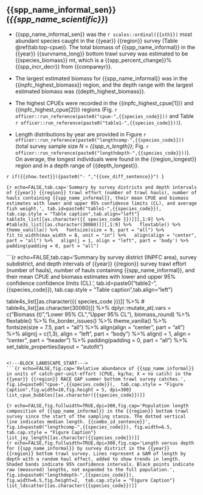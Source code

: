 
\newpage
## {{spp_name_informal_sen}} (*{{spp_name_scientific}}*)

<!-- These are the summary bullet points. -->

-  {{spp_name_informal_sen}} was the `r scales::ordinal({{xth}})` most abundant species caught in the {{year}} {{region}} survey (Table \@ref(tab:top-cpue)). The total biomass of {{spp_name_informal}} in the {{year}} {{survname_long}} bottom trawl survey was estimated to be {{species_biomass}} mt, which is a {{spp_percent_change}}% {{spp_incr_decr}} from {{compareyr}}. 

-  The largest estimated biomass for {{spp_name_informal}} was in the {{inpfc_highest_biomass}} region, and the depth range with the largest estimated biomass was {{depth_highest_biomass}}.

-  The highest CPUEs were recorded in the {{inpfc_highest_cpue[1]}} and {{inpfc_highest_cpue[2]}} regions (Fig. `r officer::run_reference(paste0("cpue-",{{species_code}}))` and  Table `r officer::run_reference(paste0("table1-",{{species_code}}))`). 

-  Length distributions by year are provided in Figure `r officer::run_reference(paste0("lengthcomp-",{{species_code}}))` (total survey sample size *N = {{spp_n_length}}*; Fig. `r officer::run_reference(paste0("lengthdepth-",{{species_code}}))`). On average, the longest individuals were found in the {{region_longest}} region and in a depth range of {{depth_longest}}. 

`r if({{show.text}}){paste0("- ","{{sex_diff_sentence}}") }`

\newpage
```{r echo=FALSE,tab.cap='Summary by survey districts and depth intervals of {{year}} {{region}} trawl effort (number of trawl hauls), number of hauls containing {{spp_name_informal}}, their mean CPUE and biomass estimates with lower and upper 95% confidence limits (CL), and average fish weight.', tab.id=paste0("table1-",{{species_code}}),  tab.cap.style = "Table caption",tab.align="left"}
table3s_list[[as.character({{ species_code }})]][,1:9] %>%
  #table3s_list[[as.character(30060)]][,1:9] %>%
  flextable() %>%
  theme_vanilla() %>%
  fontsize(size = 9, part = "all") %>%
  fit_to_width(max_width = 8, unit = "in") %>%
  align(align = "center", part = "all") %>%
  align(j = 1, align = "left", part = 'body') %>%
  padding(padding = 0, part = "all")
```


\newpage
```{r echo=FALSE,tab.cap='Summary by survey district (INPFC area), survey subdistrict, and depth intervals of {{year}} {{region}} survey trawl effort (number of hauls), number of hauls containing {{spp_name_informal}}, and their mean CPUE and biomass estimates with lower and upper 95% confidence confidence limits (CL).', tab.id=paste0("table2-",{{species_code}}),  tab.cap.style = "Table caption",tab.align="left"}

table4s_list[[as.character({{ species_code }})]] %>%
# table4s_list[[as.character(30060)]] %>%
  dplyr::mutate_at(.vars = c("Biomass (t)","Lower 95% CL","Upper 95% CL"), biomass_round) %>%
  flextable() %>%
  fix_border_issues() %>%
  theme_vanilla() %>%
  fontsize(size = 7.5, part = "all") %>%
  align(align = "center", part = "all") %>%
  align(j = c(1,3), align = "left", part = "body") %>%
  align(i = 1, align = "center", part = "header") %>%
  padding(padding = 0, part = "all") %>%
  set_table_properties(layout = "autofit")
```

<!---BLOCK_LANDSCAPE_START--->
```{r echo=FALSE,fig.cap='Relative abundance of {{spp_name_informal}} in units of catch-per-unit-effort (CPUE, kg/ha; X = no catch) in the {{year}} {{region}} RACE GAP summer bottom trawl survey catches.', fig.id=paste0("cpue-",{{species_code}}),  tab.cap.style = "Figure Caption",fig.width=10,fig.height = 5, dpi=300}
list_cpue_bubbles[[as.character({{species_code}})]]
```
<!---BLOCK_LANDSCAPE_STOP--->

```{r echo=FALSE,fig.fullwidth=TRUE,dpi=300,fig.cap='Population length composition of {{spp_name_informal}} in the {{region}} bottom trawl survey since the start of the sampling stanza. The dotted vertical line indicates median length. {{combo_id_sentence}}', fig.id=paste0("lengthcomp-",{{species_code}}), fig.width=6.5, tab.cap.style = "Figure Caption"}
list_joy_length[[as.character({{species_code}})]]
```
<br/>
```{r echo=FALSE,fig.fullwidth=TRUE,dpi=300,fig.cap='Length versus depth for {{spp_name_informal}} by survey district in the {{year}} {{region}} bottom trawl survey. Lines represent a GAM of length by depth with a random haul effect, added to show trends in length. Shaded bands indicate 95% confidence intervals. Black points indicate raw (measured) lengths, not expanded to the full population.', fig.id=paste0("lengthdepth-",{{species_code}}), fig.width=6.5,fig.height=2,  tab.cap.style = "Figure Caption"}
list_ldscatter[[as.character({{species_code}})]]
```
